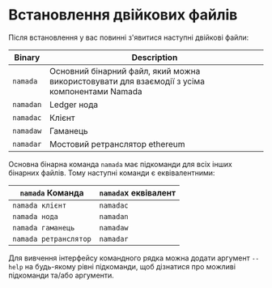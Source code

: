 
# Встановлення двійкових файлів

Після встановлення у вас повинні з'явитися наступні двійкові файли:

| Binary | Description |
| --- | --- |
| `namada` | Основний бінарний файл, який можна використовувати для взаємодії з усіма компонентами Namada |
| `namadan` | Ledger нода |
| `namadac` | Клієнт |
| `namadaw` | Гаманець |
| `namadar` | Мостовий ретранслятор ethereum |

Основна бінарна команда `namada` має підкоманди для всіх інших бінарних файлів. Тому наступні команди є еквівалентними:

| `namada` Команда | `namada`x еквівалент |
| --- | --- |
| `namada клієнт` | `namadac` |
| `namada нода` | `namadan` |
| `namada гаманець` | `namadaw` |
| `namada ретранслятор` | `namadar` |


Для вивчення інтерфейсу командного рядка можна додати аргумент `--help` на будь-якому рівні підкоманди, щоб дізнатися про можливі підкоманди та/або аргументи.
